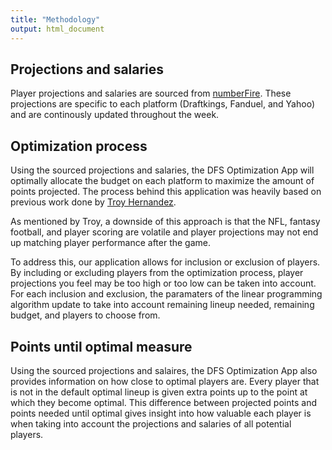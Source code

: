 ```yaml
---
title: "Methodology"
output: html_document
---
```


## Projections and salaries

Player projections and salaries are sourced from [numberFire](https://www.numberfire.com/). These projections are specific to each platform (Draftkings, Fanduel, and Yahoo) and are continously updated throughout the week. 

## Optimization process

Using the sourced projections and salaries, the DFS Optimization App will optimally allocate the budget on each platform to maximize the amount of points projected. The process behind this application was heavily based on previous work done by [Troy Hernandez](https://troyhernandez.com/2016/01/06/optimizing-fanduel-in-r/). 

As mentioned by Troy, a downside of this approach is that the NFL, fantasy football, and player scoring are volatile and player projections may not end up matching player performance after the game. 

To address this, our application allows for inclusion or exclusion of players. By including or excluding players from the optimization process, player projections you feel may be too high or too low can be taken into account. For each inclusion and exclusion, the paramaters of the linear programming algorithm update to take into account remaining lineup needed, remaining budget, and players to choose from.

## Points until optimal measure

Using the sourced projections and salaires, the DFS Optimization App also provides information on how close to optimal players are. Every player that is not in the default optimal lineup is given extra points up to the point at which they become optimal. This difference between projected points and points needed until optimal gives insight into how valuable each player is when taking into account the projections and salaries of all potential players.
